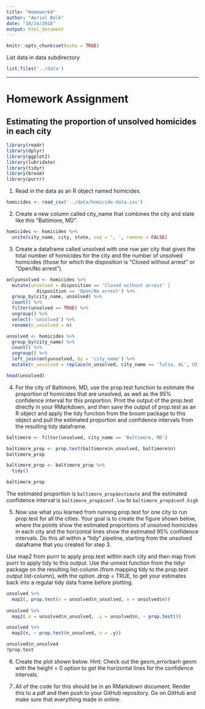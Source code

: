 ```yaml
---
title: "Homework4"
author: "Aeriel Belk"
date: "10/24/2018"
output: html_document
---
```


```r
knitr::opts_chunk$set(echo = TRUE)
```

List data in data subdirectory
  
```r
list.files('../data')
```
  
*******************************************************************************
  
# Homework Assignment
## Estimating the proportion of unsolved homicides in each city
  
```r
library(readr)
library(dplyr)
library(ggplot2)
library(lubridate)
library(tidyr)
library(broom)
library(purrr)

```
  
1. Read in the data as an R object named homicides.

```r

homicides <- read_csv('../data/homicide-data.csv')

```

2. Create a new column called city_name that combines the city and state like this “Baltimore, MD”.
  
```r

homicides <- homicides %>% 
  unite(city_name, city, state, sep = ', ', remove = FALSE)

```
  
3. Create a dataframe called unsolved with one row per city that gives the total number of homicides for the city and the number of unsolved homicides (those for which the disposition is “Closed without arrest” or “Open/No arrest”).
  
```r

onlyunsolved <- homicides %>% 
  mutate(unsolved = disposition == 'Closed without arrest' |
           disposition == 'Open/No arrest') %>% 
  group_by(city_name, unsolved) %>% 
  count() %>% 
  filter(unsolved == TRUE) %>% 
  ungroup() %>% 
  select(-'unsolved') %>% 
  rename(n_unsolved = n)

unsolved <- homicides %>% 
  group_by(city_name) %>% 
  count() %>% 
  ungroup() %>% 
  left_join(onlyunsolved, by = 'city_name') %>% 
  mutate(n_unsolved = replace(n_unsolved, city_name == 'Tulsa, AL', 0))

head(unsolved)
```
  

4. For the city of Baltimore, MD, use the prop.test function to estimate the proportion of homicides that are unsolved, as well as the 95% confidence interval for this proportion. Print the output of the prop.test directly in your RMarkdown, and then save the output of prop.test as an R object and apply the tidy function from the broom package to this object and pull the estimated proportion and confidence intervals from the resulting tidy dataframe.

```r
baltimore <- filter(unsolved, city_name == 'Baltimore, MD')

baltimore_prop <- prop.test(baltimore$n_unsolved, baltimore$n)
baltimore_prop

baltimore_prop <- baltimore_prop %>% 
  tidy()

baltimore_prop

```
  
The estimated proportion is `baltimore_prop$estimate` and the estimated confidence interval is `baltimore_prop$conf.low` to `baltimore_prop$conf.high`
    
  
5. Now use what you learned from running prop.test for one city to run prop.test for all the cities. Your goal is to create the figure shown below, where the points show the estimated proportions of unsolved homicides in each city and the horizontal lines show the estimated 95% confidence intervals. Do this all within a “tidy” pipeline, starting from the unsolved dataframe that you created for step 3. 

Use map2 from purrr to apply prop.test within each city and then map from purrr to apply tidy to this output. Use the unnest function from the tidyr package on the resulting list-column (from mapping tidy to the prop.test output list-column), with the option .drop = TRUE, to get your estimates back into a regular tidy data frame before plotting.
  
```r
unsolved %>% 
  map2(, prop.test(x = unsolved$n_unsolved, n = unsolved$n))
  
unsolved %>% 
  map2(.x = unsolved$n_unsolved, .y = unsolved$n, ~ prop.test())

unsolved %>% 
  map2(n, ~ prop.test(n_unsolved, n = .y))

unsolved$n_unsolved
?prop.test


```


6. Create the plot shown below. Hint: Check out the geom_errorbarh geom with the height = 0 option to get the horizontal lines for the confidence intervals.
  
  
7. All of the code for this should be in an RMarkdown document. Render this to a pdf and then push to your GitHub repository. Go on GitHub and make sure that everything made in online.
  
  
  
  
  
  
  
  
  
  
  
  
  

